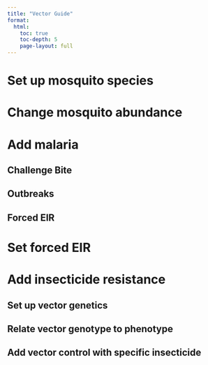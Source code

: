 ---
title: "Vector Guide"
format: 
  html:
    toc: true
    toc-depth: 5
    page-layout: full
---

# Set up mosquito species

# Change mosquito abundance

# Add malaria

## Challenge Bite

## Outbreaks

## Forced EIR

# Set forced EIR

# Add insecticide resistance

## Set up vector genetics

## Relate vector genotype to phenotype

## Add vector control with specific insecticide
